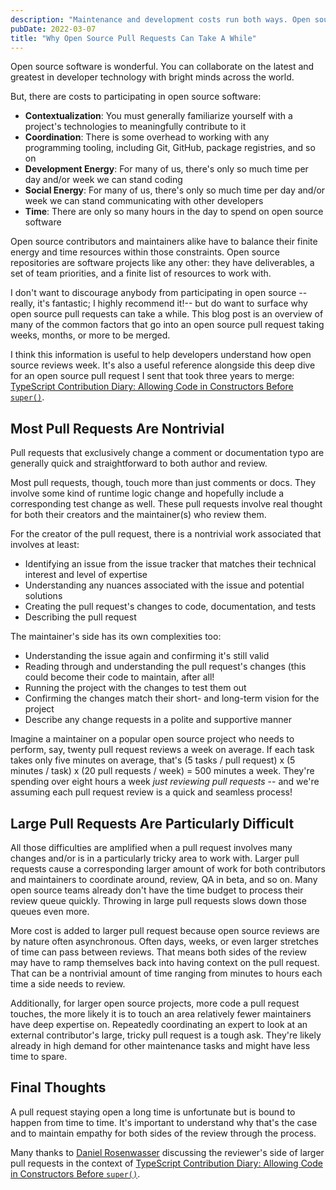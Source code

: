 ```yaml
---
description: "Maintenance and development costs run both ways. Open source contributors and maintainers alike have to balance their finite energy and time resources within many constraints."
pubDate: 2022-03-07
title: "Why Open Source Pull Requests Can Take A While"
---
```


Open source software is wonderful.
You can collaborate on the latest and greatest in developer technology with bright minds across the world.

But, there are costs to participating in open source software:

- **Contextualization**: You must generally familiarize yourself with a project's technologies to meaningfully contribute to it
- **Coordination**: There is some overhead to working with any programming tooling, including Git, GitHub, package registries, and so on
- **Development Energy**: For many of us, there's only so much time per day and/or week we can stand coding
- **Social Energy**: For many of us, there's only so much time per day and/or week we can stand communicating with other developers
- **Time**: There are only so many hours in the day to spend on open source software

Open source contributors and maintainers alike have to balance their finite energy and time resources within those constraints.
Open source repositories are software projects like any other: they have deliverables, a set of team priorities, and a finite list of resources to work with.

I don't want to discourage anybody from participating in open source --really, it's fantastic; I highly recommend it!-- but do want to surface why open source pull requests can take a while.
This blog post is an overview of many of the common factors that go into an open source pull request taking weeks, months, or more to be merged.

I think this information is useful to help developers understand how open source reviews week.
It's also a useful reference alongside this deep dive for an open source pull request I sent that took three years to merge: [TypeScript Contribution Diary: Allowing Code in Constructors Before `super()`](https://joshuakgoldberg.com/blog/code-before-super).

## Most Pull Requests Are Nontrivial

Pull requests that exclusively change a comment or documentation typo are generally quick and straightforward to both author and review.

Most pull requests, though, touch more than just comments or docs.
They involve some kind of runtime logic change and hopefully include a corresponding test change as well.
These pull requests involve real thought for both their creators and the maintainer(s) who review them.

For the creator of the pull request, there is a nontrivial work associated that involves at least:

- Identifying an issue from the issue tracker that matches their technical interest and level of expertise
- Understanding any nuances associated with the issue and potential solutions
- Creating the pull request's changes to code, documentation, and tests
- Describing the pull request

The maintainer's side has its own complexities too:

- Understanding the issue again and confirming it's still valid
- Reading through and understanding the pull request's changes (this could become their code to maintain, after all!
- Running the project with the changes to test them out
- Confirming the changes match their short- and long-term vision for the project
- Describe any change requests in a polite and supportive manner

Imagine a maintainer on a popular open source project who needs to perform, say, twenty pull request reviews a week on average.
If each task takes only five minutes on average, that's (5 tasks / pull request) x (5 minutes / task) x (20 pull requests / week) = 500 minutes a week.
They're spending over eight hours a week _just reviewing pull requests_ -- and we're assuming each pull request review is a quick and seamless process!

## Large Pull Requests Are Particularly Difficult

All those difficulties are amplified when a pull request involves many changes and/or is in a particularly tricky area to work with.
Larger pull requests cause a corresponding larger amount of work for both contributors and maintainers to coordinate around, review, QA in beta, and so on.
Many open source teams already don't have the time budget to process their review queue quickly.
Throwing in large pull requests slows down those queues even more.

More cost is added to larger pull request because open source reviews are by nature often asynchronous.
Often days, weeks, or even larger stretches of time can pass between reviews.
That means both sides of the review may have to ramp themselves back into having context on the pull request.
That can be a nontrivial amount of time ranging from minutes to hours each time a side needs to review.

Additionally, for larger open source projects, more code a pull request touches, the more likely it is to touch an area relatively fewer maintainers have deep expertise on.
Repeatedly coordinating an expert to look at an external contributor's large, tricky pull request is a tough ask.
They're likely already in high demand for other maintenance tasks and might have less time to spare.

## Final Thoughts

A pull request staying open a long time is unfortunate but is bound to happen from time to time.
It's important to understand why that's the case and to maintain empathy for both sides of the review through the process.

Many thanks to [Daniel Rosenwasser](https://twitter.com/drosenwasser) discussing the reviewer's side of larger pull requests in the context of [TypeScript Contribution Diary: Allowing Code in Constructors Before `super()`](https://joshuakgoldberg.com/blog/code-before-super).
